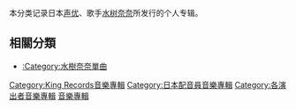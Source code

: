 本分类记录日本[[声优|声优]]、歌手[[水树奈奈|水树奈奈]]所发行的个人专辑。

== 相關分類 ==
*[[:Category:水樹奈奈單曲|:Category:水樹奈奈單曲]]

{{DEFAULTSORT:Mizuki Nana}}
[[Category:King_Records音樂專輯|Category:King Records音樂專輯]]
[[Category:日本配音員音樂專輯|Category:日本配音員音樂專輯]]
[[Category:各演出者音樂專輯|Category:各演出者音樂專輯]]
[[Category:水樹奈奈|音樂專輯]]